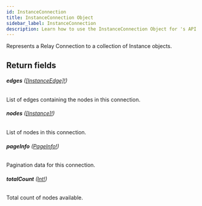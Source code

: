 ```yaml
---
id: InstanceConnection
title: InstanceConnection Object
sidebar_label: InstanceConnection
description: Learn how to use the InstanceConnection Object for 's API.
---
```


Represents a Relay Connection to a collection of Instance objects.

## Return fields

###### <b>edges</b> ([[InstanceEdge]!](api/schema/object/InstanceEdge.mdx))

List of edges containing the nodes in this connection.

###### <b>nodes</b> ([[Instance]!](api/schema/object/Instance.mdx))

List of nodes in this connection.

###### <b>pageInfo</b> ([PageInfo!](api/schema/object/PageInfo.mdx))

Pagination data for this connection.

###### <b>totalCount</b> ([Int!](api/schema/scalar/Int.mdx))

Total count of nodes available.
